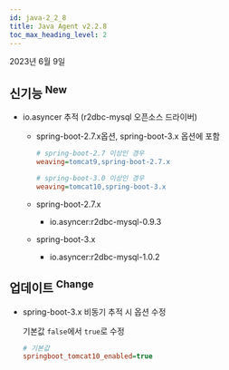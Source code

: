 ```yaml
---
id: java-2_2_8
title: Java Agent v2.2.8
toc_max_heading_level: 2
---
```


2023년 6월 9일

## 신기능 <sup><Status>New</Status></sup>

- io.asyncer 추적 (r2dbc-mysql 오픈소스 드라이버)

  - spring-boot-2.7.x옵션, spring-boot-3.x 옵션에 포함
    
    ```ini title='whatap.conf'
    # spring-boot-2.7 이상인 경우
    weaving=tomcat9,spring-boot-2.7.x
    
    # spring-boot-3.0 이상인 경우
    weaving=tomcat10,spring-boot-3.x
    ```
      
  - spring-boot-2.7.x
  
    - io.asyncer:r2dbc-mysql-0.9.3
  
  - spring-boot-3.x
  
    - io.asyncer:r2dbc-mysql-1.0.2

## 업데이트 <sup><Status>Change</Status></sup>

- spring-boot-3.x 비동기 추적 시 옵션 수정
    
  기본값 `false`에서 `true`로 수정
    
  ```ini title='whatap.conf'
  # 기본값
  springboot_tomcat10_enabled=true
  ```

